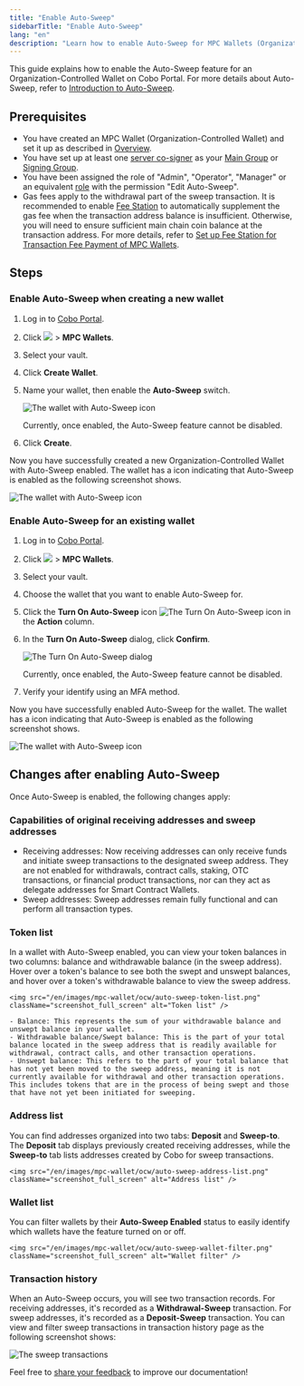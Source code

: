```yaml
---
title: "Enable Auto-Sweep"
sidebarTitle: "Enable Auto-Sweep"
lang: "en"
description: "Learn how to enable Auto-Sweep for MPC Wallets (Organization-Controlled Wallets) and explore the resulting updates to wallet features and transaction management."
---
```


This guide explains how to enable the Auto-Sweep feature for an Organization-Controlled Wallet on Cobo Portal. For more details about Auto-Sweep, refer to [Introduction to Auto-Sweep](/en/portal/mpc-wallets/ocw/auto-sweep-overview).

## Prerequisites
- You have created an MPC Wallet (Organization-Controlled Wallet) and set it up as described in [Overview](/en/portal/mpc-wallets/ocw/set-up).
- You have set up at least one [server co-signer](https://www.cobo.com/developers/v2/guides/mpc-wallets/server-co-signer/tss-node-overview) as your [Main Group](/en/portal/mpc-wallets/ocw/holder-group-main-group) or [Signing Group](/en/portal/mpc-wallets/ocw/holder-group-signing-group).
- You have been assigned the role of "Admin", "Operator", "Manager" or an equivalent [role](/en/portal/organization/roles-and-permissions) with the permission "Edit Auto-Sweep".
- Gas fees apply to the withdrawal part of the sweep transaction. It is recommended to enable [Fee Station](/en/portal/fee-station/introduction) to automatically supplement the gas fee when the transaction address balance is insufficient. Otherwise, you will need to ensure sufficient main chain coin balance at the transaction address.
<Info>For more details, refer to [Set up Fee Station for Transaction Fee Payment of MPC Wallets](/en/portal/fee-station/set-up-for-mpc).</Info>

## Steps

### Enable Auto-Sweep when creating a new wallet

1. Log in to [Cobo Portal](https://portal.cobo.com/login).
2. Click <img src="/en/images/mpc-wallet/wallets-icon.svg" className="icon"></img> > **MPC Wallets**.
3. Select your vault.
4. Click **Create Wallet**.
5. Name your wallet, then enable the **Auto-Sweep** switch. 

    <img src="/en/images/mpc-wallet/ocw/enable-auto-sweep.png" className="screenshot_modal" alt="The wallet with Auto-Sweep icon" />

    <Warning>Currently, once enabled, the Auto-Sweep feature cannot be disabled.</Warning>

6. Click **Create**.

Now you have successfully created a new Organization-Controlled Wallet with Auto-Sweep enabled. The wallet has a icon indicating that Auto-Sweep is enabled as the following screenshot shows.

<img src="/en/images/mpc-wallet/ocw/auto-sweep-icon.png" className="screenshot_full_screen" alt="The wallet with Auto-Sweep icon" />

### Enable Auto-Sweep for an existing wallet

1. Log in to [Cobo Portal](https://portal.cobo.com/login).
2. Click <img src="/en/images/mpc-wallet/wallets-icon.svg" className="icon"></img> > **MPC Wallets**.
3. Select your vault.
4. Choose the wallet that you want to enable Auto-Sweep for.
5. Click the **Turn On Auto-Sweep** icon <img src="/en/images/mpc-wallet/ocw/icon_sweep.png" className="icon" alt="The Turn On Auto-Sweep icon" /> in the **Action** column.
6. In the **Turn On Auto-Sweep** dialog, click **Confirm**.

    <img src="/en/images/mpc-wallet/ocw/turn-on-auto-sweep.png" className="screenshot_modal" alt="The Turn On Auto-Sweep dialog" />

    <Warning>Currently, once enabled, the Auto-Sweep feature cannot be disabled.</Warning>

6. Verify your identify using an MFA method.

Now you have successfully enabled Auto-Sweep for the wallet. The wallet has a icon indicating that Auto-Sweep is enabled as the following screenshot shows.

<img src="/en/images/mpc-wallet/ocw/auto-sweep-icon.png" className="screenshot_full_screen" alt="The wallet with Auto-Sweep icon" />

## Changes after enabling Auto-Sweep

Once Auto-Sweep is enabled, the following changes apply:

### Capabilities of original receiving addresses and sweep addresses
- Receiving addresses: Now receiving addresses can only receive funds and initiate sweep transactions to the designated sweep address. They are not enabled for withdrawals, contract calls, staking, OTC transactions, or financial product transactions, nor can they act as delegate addresses for Smart Contract Wallets.
- Sweep addresses: Sweep addresses remain fully functional and can perform all transaction types.

### Token list
In a wallet with Auto-Sweep enabled, you can view your token balances in two columns: balance and withdrawable balance (in the sweep address). Hover over a token's balance to see both the swept and unswept balances, and hover over a token's withdrawable balance to view the sweep address.

    <img src="/en/images/mpc-wallet/ocw/auto-sweep-token-list.png" className="screenshot_full_screen" alt="Token list" />

    - Balance: This represents the sum of your withdrawable balance and unswept balance in your wallet.
    - Withdrawable balance/Swept balance: This is the part of your total balance located in the sweep address that is readily available for withdrawal, contract calls, and other transaction operations.
    - Unswept balance: This refers to the part of your total balance that has not yet been moved to the sweep address, meaning it is not currently available for withdrawal and other transaction operations. This includes tokens that are in the process of being swept and those that have not yet been initiated for sweeping.

### Address list
You can find addresses organized into two tabs: **Deposit** and **Sweep-to**. The **Deposit** tab displays previously created receiving addresses, while the **Sweep-to** tab lists addresses created by Cobo for sweep transactions.

    <img src="/en/images/mpc-wallet/ocw/auto-sweep-address-list.png" className="screenshot_full_screen" alt="Address list" />

### Wallet list
You can filter wallets by their **Auto-Sweep Enabled** status to easily identify which wallets have the feature turned on or off.

    <img src="/en/images/mpc-wallet/ocw/auto-sweep-wallet-filter.png" className="screenshot_full_screen" alt="Wallet filter" />

### Transaction history
When an Auto-Sweep occurs, you will see two transaction records. For receiving addresses, it's recorded as a **Withdrawal-Sweep** transaction. For sweep addresses, it's recorded as a **Deposit-Sweep** transaction.
You can view and filter sweep transactions in transaction history page as the following screenshot shows:

<img src="/en/images/mpc-wallet/ocw/tx-history.png" className="screenshot_full_screen" alt="The sweep transactions" />

<Tip>Feel free to [share your feedback](https://forms.zohopublic.com/cobo/form/DocumentFeedbackForm/formperma/QvLOhxJv1_JMsJ-1dleZ8Itb_7rzN-LtgvsDdxosoVI?referrername=manuals) to improve our documentation!</Tip>